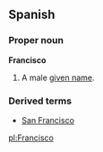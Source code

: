 ==Spanish==

===Proper noun===
'''Francisco'''
# A male [[given name]].

===Derived terms===
*[[San Francisco]]

[[pl:Francisco]]